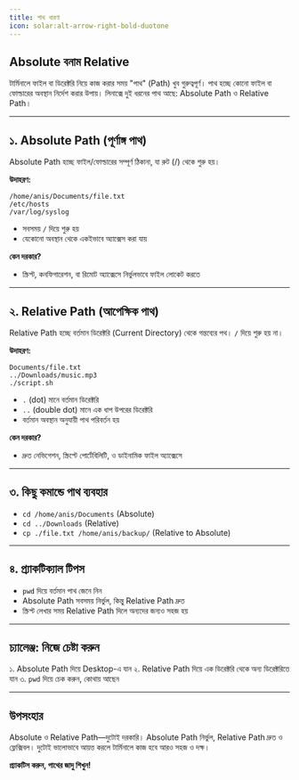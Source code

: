 ```yaml
---
title: পাথ ধারণা
icon: solar:alt-arrow-right-bold-duotone
---
```


## Absolute বনাম Relative

টার্মিনালে ফাইল বা ডিরেক্টরি নিয়ে কাজ করার সময় "পাথ" (Path) খুব গুরুত্বপূর্ণ। পাথ হচ্ছে কোনো ফাইল বা ফোল্ডারের অবস্থান নির্দেশ করার উপায়। লিনাক্সে দুই ধরনের পাথ আছে: Absolute Path ও Relative Path।

---

## ১. Absolute Path (পূর্ণাঙ্গ পাথ)

Absolute Path হচ্ছে ফাইল/ফোল্ডারের সম্পূর্ণ ঠিকানা, যা রুট (/) থেকে শুরু হয়।

**উদাহরণ:**

```
/home/anis/Documents/file.txt
/etc/hosts
/var/log/syslog
```

- সবসময় `/` দিয়ে শুরু হয়
- যেকোনো অবস্থান থেকে একইভাবে অ্যাক্সেস করা যায়

**কেন দরকার?**
- স্ক্রিপ্ট, কনফিগারেশন, বা রিমোট অ্যাক্সেসে নির্ভুলভাবে ফাইল লোকেট করতে

---

## ২. Relative Path (আপেক্ষিক পাথ)

Relative Path হচ্ছে বর্তমান ডিরেক্টরি (Current Directory) থেকে গন্তব্যের পথ। `/` দিয়ে শুরু হয় না।

**উদাহরণ:**

```
Documents/file.txt
../Downloads/music.mp3
./script.sh
```

- `.` (dot) মানে বর্তমান ডিরেক্টরি
- `..` (double dot) মানে এক ধাপ উপরের ডিরেক্টরি
- বর্তমান অবস্থান অনুযায়ী পাথ পরিবর্তন হয়

**কেন দরকার?**
- দ্রুত নেভিগেশন, স্ক্রিপ্টে পোর্টেবিলিটি, ও ডাইনামিক ফাইল অ্যাক্সেসে

---

## ৩. কিছু কমান্ডে পাথ ব্যবহার

- `cd /home/anis/Documents` (Absolute)
- `cd ../Downloads` (Relative)
- `cp ./file.txt /home/anis/backup/` (Relative to Absolute)

---

## ৪. প্র্যাকটিক্যাল টিপস

- `pwd` দিয়ে বর্তমান পাথ জেনে নিন
- Absolute Path সবসময় নির্ভুল, কিন্তু Relative Path দ্রুত
- স্ক্রিপ্ট লেখার সময় Relative Path দিলে অন্যদের জন্যও সহজ হয়

---

## চ্যালেঞ্জ: নিজে চেষ্টা করুন

১. Absolute Path দিয়ে Desktop-এ যান
২. Relative Path দিয়ে এক ডিরেক্টরি থেকে অন্য ডিরেক্টরিতে যান
৩. `pwd` দিয়ে চেক করুন, কোথায় আছেন

---

## উপসংহার

Absolute ও Relative Path—দুটোই দরকারি। Absolute Path নির্ভুল, Relative Path দ্রুত ও ফ্লেক্সিবল। দুটোই ভালোভাবে আয়ত্ত করলে টার্মিনালে কাজ হবে আরও সহজ ও দক্ষ।

**প্র্যাকটিস করুন, পাথের জাদু শিখুন!**

